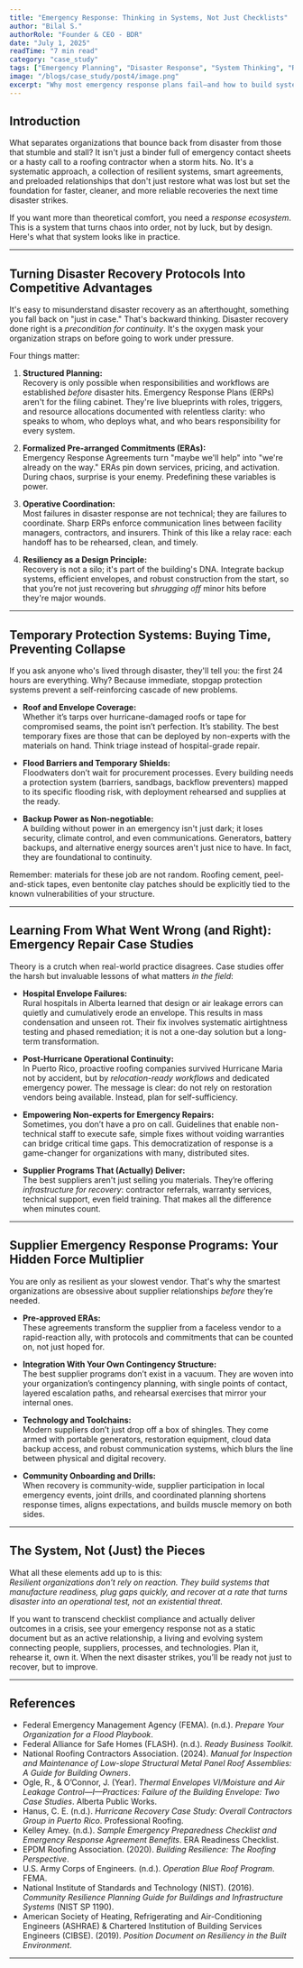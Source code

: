```yaml
---
title: "Emergency Response: Thinking in Systems, Not Just Checklists"
author: "Bilal S."
authorRole: "Founder & CEO - BDR"
date: "July 1, 2025"
readTime: "7 min read"
category: "case_study"
tags: ["Emergency Planning", "Disaster Response", "System Thinking", "Roofing Failures", "Building Resilience"]
image: "/blogs/case_study/post4/image.png"
excerpt: "Why most emergency response plans fail—and how to build system-level strategies that actually work. Move beyond checklists and into resilient roofing operations."
---
```


## Introduction

What separates organizations that bounce back from disaster from those that stumble and stall? It isn't just a binder full of emergency contact sheets or a hasty call to a roofing contractor when a storm hits. No. It's a systematic approach, a collection of resilient systems, smart agreements, and preloaded relationships that don't just restore what was lost but set the foundation for faster, cleaner, and more reliable recoveries the next time disaster strikes.

If you want more than theoretical comfort, you need a *response ecosystem*. This is a system that turns chaos into order, not by luck, but by design. Here's what that system looks like in practice.

---

## Turning Disaster Recovery Protocols Into Competitive Advantages

It's easy to misunderstand disaster recovery as an afterthought, something you fall back on "just in case." That's backward thinking. Disaster recovery done right is a *precondition for continuity*. It's the oxygen mask your organization straps on before going to work under pressure.

Four things matter:

1. **Structured Planning:**  
   Recovery is only possible when responsibilities and workflows are established *before* disaster hits. Emergency Response Plans (ERPs) aren't for the filing cabinet. They're live blueprints with roles, triggers, and resource allocations documented with relentless clarity: who speaks to whom, who deploys what, and who bears responsibility for every system.

2. **Formalized Pre-arranged Commitments (ERAs):**  
   Emergency Response Agreements turn "maybe we'll help" into "we're already on the way." ERAs pin down services, pricing, and activation. During chaos, surprise is your enemy. Predefining these variables is power.

3. **Operative Coordination:**  
   Most failures in disaster response are not technical; they are failures to coordinate. Sharp ERPs enforce communication lines between facility managers, contractors, and insurers. Think of this like a relay race: each handoff has to be rehearsed, clean, and timely.

4. **Resiliency as a Design Principle:**  
   Recovery is not a silo; it's part of the building's DNA. Integrate backup systems, efficient envelopes, and robust construction from the start, so that you’re not just recovering but *shrugging off* minor hits before they're major wounds.

---

## Temporary Protection Systems: Buying Time, Preventing Collapse

If you ask anyone who's lived through disaster, they'll tell you: the first 24 hours are everything. Why? Because immediate, stopgap protection systems prevent a self-reinforcing cascade of new problems.

- **Roof and Envelope Coverage:**  
  Whether it’s tarps over hurricane-damaged roofs or tape for compromised seams, the point isn’t perfection. It’s stability. The best temporary fixes are those that can be deployed by non-experts with the materials on hand. Think triage instead of hospital-grade repair.

- **Flood Barriers and Temporary Shields:**  
  Floodwaters don’t wait for procurement processes. Every building needs a protection system (barriers, sandbags, backflow preventers) mapped to its specific flooding risk, with deployment rehearsed and supplies at the ready.

- **Backup Power as Non-negotiable:**  
  A building without power in an emergency isn't just dark; it loses security, climate control, and even communications. Generators, battery backups, and alternative energy sources aren't just nice to have. In fact, they are foundational to continuity.

Remember: materials for these job are not random. Roofing cement, peel-and-stick tapes, even bentonite clay patches should be explicitly tied to the known vulnerabilities of your structure.

---

## Learning From What Went Wrong (and Right): Emergency Repair Case Studies

Theory is a crutch when real-world practice disagrees. Case studies offer the harsh but invaluable lessons of what matters *in the field*:

- **Hospital Envelope Failures:**  
  Rural hospitals in Alberta learned that design or air leakage errors can quietly and cumulatively erode an envelope. This results in mass condensation and unseen rot. Their fix involves systematic airtightness testing and phased remediation; it is not a one-day solution but a long-term transformation.

- **Post-Hurricane Operational Continuity:**  
  In Puerto Rico, proactive roofing companies survived Hurricane Maria not by accident, but by *relocation-ready workflows* and dedicated emergency power. The message is clear: do not rely on restoration vendors being available. Instead, plan for self-sufficiency.

- **Empowering Non-experts for Emergency Repairs:**  
  Sometimes, you don’t have a pro on call. Guidelines that enable non-technical staff to execute safe, simple fixes without voiding warranties can bridge critical time gaps. This democratization of response is a game-changer for organizations with many, distributed sites.

- **Supplier Programs That (Actually) Deliver:**  
  The best suppliers aren't just selling you materials. They’re offering *infrastructure for recovery*: contractor referrals, warranty services, technical support, even field training. That makes all the difference when minutes count.

---

## Supplier Emergency Response Programs: Your Hidden Force Multiplier

You are only as resilient as your slowest vendor. That's why the smartest organizations are obsessive about supplier relationships *before* they’re needed.

- **Pre-approved ERAs:**  
  These agreements transform the supplier from a faceless vendor to a rapid-reaction ally, with protocols and commitments that can be counted on, not just hoped for.

- **Integration With Your Own Contingency Structure:**  
  The best supplier programs don’t exist in a vacuum. They are woven into your organization’s contingency planning, with single points of contact, layered escalation paths, and rehearsal exercises that mirror your internal ones.

- **Technology and Toolchains:**  
  Modern suppliers don’t just drop off a box of shingles. They come armed with portable generators, restoration equipment, cloud data backup access, and robust communication systems, which blurs the line between physical and digital recovery.

- **Community Onboarding and Drills:**  
  When recovery is community-wide, supplier participation in local emergency events, joint drills, and coordinated planning shortens response times, aligns expectations, and builds muscle memory on both sides.

---

## The System, Not (Just) the Pieces

What all these elements add up to is this:  
*Resilient organizations don’t rely on reaction. They build systems that manufacture readiness, plug gaps quickly, and recover at a rate that turns disaster into an operational test, not an existential threat.*

If you want to transcend checklist compliance and actually deliver outcomes in a crisis, see your emergency response not as a static document but as an active relationship, a living and evolving system connecting people, suppliers, processes, and technologies. Plan it, rehearse it, own it. When the next disaster strikes, you’ll be ready not just to recover, but to improve.

---



## References

- Federal Emergency Management Agency (FEMA). (n.d.). *Prepare Your Organization for a Flood Playbook*.
- Federal Alliance for Safe Homes (FLASH). (n.d.). *Ready Business Toolkit*.
- National Roofing Contractors Association. (2024). *Manual for Inspection and Maintenance of Low-slope Structural Metal Panel Roof Assemblies: A Guide for Building Owners*.
- Ogle, R., & O’Connor, J. (Year). *Thermal Envelopes VI/Moisture and Air Leakage Control—I—Practices: Failure of the Building Envelope: Two Case Studies*. Alberta Public Works.
- Hanus, C. E. (n.d.). *Hurricane Recovery Case Study: Overall Contractors Group in Puerto Rico*. Professional Roofing.
- Kelley Amey. (n.d.). *Sample Emergency Preparedness Checklist and Emergency Response Agreement Benefits*. ERA Readiness Checklist.
- EPDM Roofing Association. (2020). *Building Resilience: The Roofing Perspective*.
- U.S. Army Corps of Engineers. (n.d.). *Operation Blue Roof Program*. FEMA.
- National Institute of Standards and Technology (NIST). (2016). *Community Resilience Planning Guide for Buildings and Infrastructure Systems* (NIST SP 1190).
- American Society of Heating, Refrigerating and Air-Conditioning Engineers (ASHRAE) & Chartered Institution of Building Services Engineers (CIBSE). (2019). *Position Document on Resiliency in the Built Environment*.

---